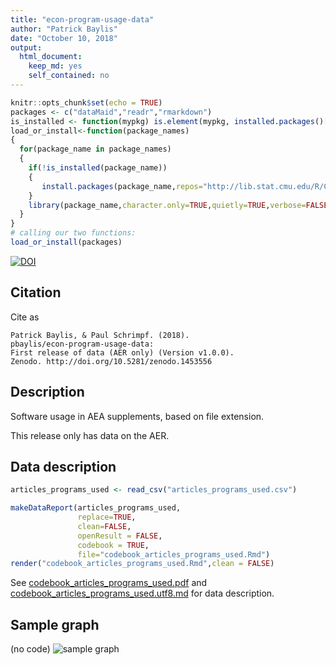 ```yaml
---
title: "econ-program-usage-data"
author: "Patrick Baylis"
date: "October 10, 2018"
output: 
  html_document: 
    keep_md: yes
    self_contained: no
---
```


```r
knitr::opts_chunk$set(echo = TRUE)
packages <- c("dataMaid","readr","rmarkdown")
is_installed <- function(mypkg) is.element(mypkg, installed.packages()[,1])
load_or_install<-function(package_names)
{
  for(package_name in package_names)
  {
    if(!is_installed(package_name))
    {
       install.packages(package_name,repos="http://lib.stat.cmu.edu/R/CRAN")
    }
    library(package_name,character.only=TRUE,quietly=TRUE,verbose=FALSE)
  }
}
# calling our two functions:
load_or_install(packages)
```

[![DOI](https://zenodo.org/badge/DOI/10.5281/zenodo.1453555.svg)](https://doi.org/10.5281/zenodo.1453555)

## Citation
Cite as

```
Patrick Baylis, & Paul Schrimpf. (2018).
pbaylis/econ-program-usage-data: 
First release of data (AER only) (Version v1.0.0). 
Zenodo. http://doi.org/10.5281/zenodo.1453556
```
## Description
Software usage in AEA supplements, based on file extension.

This release only has data on the AER.

## Data description
```r
articles_programs_used <- read_csv("articles_programs_used.csv")
```
```r
makeDataReport(articles_programs_used,
			   replace=TRUE,
			   clean=FALSE,
			   openResult = FALSE,
			   codebook = TRUE,
			   file="codebook_articles_programs_used.Rmd")
render("codebook_articles_programs_used.Rmd",clean = FALSE)
```

See  [codebook_articles_programs_used.pdf](codebook_articles_programs_used.pdf) and  [codebook_articles_programs_used.utf8.md](codebook_articles_programs_used.utf8.md) for data description.


## Sample graph
(no code)
![sample graph](aer_programs_by_year.png)
